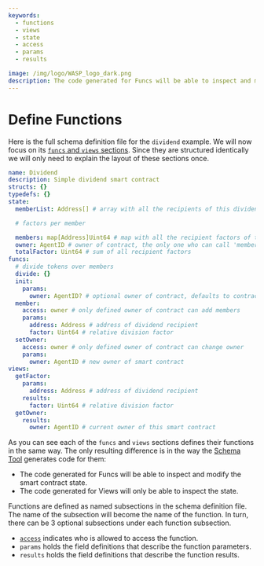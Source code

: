 ```yaml
---
keywords:
  - functions
  - views
  - state
  - access
  - params
  - results

image: /img/logo/WASP_logo_dark.png
description: The code generated for Funcs will be able to inspect and modify the smart contract state, whereas the code generated for Views will only be able to inspect the state.
---
```



# Define Functions

Here is the full schema definition file for the `dividend` example. We will now focus on
its [`funcs` and `views` sections](/isc/explanations/context). Since they are structured identically we will only need
to explain the layout of these sections once.

<Tabs groupId="schema" queryString>
<TabItem value="yaml" label="YAML">

```yaml
name: Dividend
description: Simple dividend smart contract
structs: {}
typedefs: {}
state:
  memberList: Address[] # array with all the recipients of this dividend

  # factors per member

  members: map[Address]Uint64 # map with all the recipient factors of this dividend
  owner: AgentID # owner of contract, the only one who can call 'member' func
  totalFactor: Uint64 # sum of all recipient factors
funcs:
  # divide tokens over members
  divide: {}
  init:
    params:
      owner: AgentID? # optional owner of contract, defaults to contract creator
  member:
    access: owner # only defined owner of contract can add members
    params:
      address: Address # address of dividend recipient
      factor: Uint64 # relative division factor
  setOwner:
    access: owner # only defined owner of contract can change owner
    params:
      owner: AgentID # new owner of smart contract
views:
  getFactor:
    params:
      address: Address # address of dividend recipient
    results:
      factor: Uint64 # relative division factor
  getOwner:
    results:
      owner: AgentID # current owner of this smart contract
```

</TabItem>

</Tabs>

As you can see each of the `funcs` and `views` sections defines their functions in the
same way. The only resulting difference is in the way the [Schema Tool](usage.mdx)
generates code for them:

- The code generated for Funcs will be able to inspect and modify the smart contract state.
- The code generated for Views will only be able to inspect the state.

Functions are defined as named subsections in the schema definition file. The name of the
subsection will become the name of the function. In turn, there can be 3 optional
subsections under each function subsection.

- [`access`](access.mdx) indicates who is allowed to access the function.
- `params` holds the field definitions that describe the function parameters.
- `results` holds the field definitions that describe the function results.

